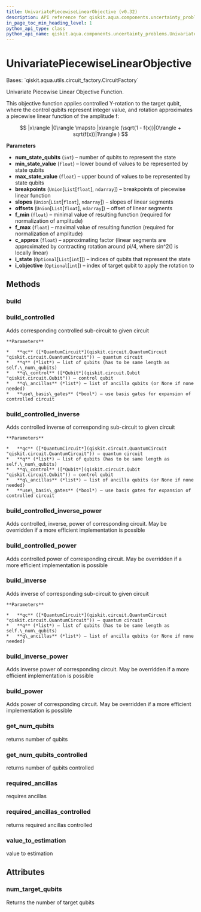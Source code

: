 ```yaml
---
title: UnivariatePiecewiseLinearObjective (v0.32)
description: API reference for qiskit.aqua.components.uncertainty_problems.UnivariatePiecewiseLinearObjective in qiskit v0.32
in_page_toc_min_heading_level: 1
python_api_type: class
python_api_name: qiskit.aqua.components.uncertainty_problems.UnivariatePiecewiseLinearObjective
---
```


# UnivariatePiecewiseLinearObjective

<Class id="qiskit.aqua.components.uncertainty_problems.UnivariatePiecewiseLinearObjective" isDedicatedPage={true} github="https://github.com/qiskit-community/qiskit-aqua/tree/stable/0.9/qiskit/aqua/components/uncertainty_problems/univariate_piecewise_linear_objective.py" signature="UnivariatePiecewiseLinearObjective(num_state_qubits, min_state_value, max_state_value, breakpoints, slopes, offsets, f_min, f_max, c_approx, i_state=None, i_objective=None)" modifiers="class">
  Bases: `qiskit.aqua.utils.circuit_factory.CircuitFactory`

  Univariate Piecewise Linear Objective Function.

  This objective function applies controlled Y-rotation to the target qubit, where the control qubits represent integer value, and rotation approximates a piecewise linear function of the amplitude f:

$$
|x\rangle |0\rangle \mapsto |x\rangle (\sqrt(1 - f(x))|0\rangle + sqrt(f(x))|1\rangle )
$$

  **Parameters**

  *   **num\_state\_qubits** (`int`) – number of qubits to represent the state
  *   **min\_state\_value** (`float`) – lower bound of values to be represented by state qubits
  *   **max\_state\_value** (`float`) – upper bound of values to be represented by state qubits
  *   **breakpoints** (`Union`\[`List`\[`float`], `ndarray`]) – breakpoints of piecewise linear function
  *   **slopes** (`Union`\[`List`\[`float`], `ndarray`]) – slopes of linear segments
  *   **offsets** (`Union`\[`List`\[`float`], `ndarray`]) – offset of linear segments
  *   **f\_min** (`float`) – minimal value of resulting function (required for normalization of amplitude)
  *   **f\_max** (`float`) – maximal value of resulting function (required for normalization of amplitude)
  *   **c\_approx** (`float`) – approximating factor (linear segments are approximated by contracting rotation around pi/4, where sin^2() is locally linear)
  *   **i\_state** (`Optional`\[`List`\[`int`]]) – indices of qubits that represent the state
  *   **i\_objective** (`Optional`\[`int`]) – index of target qubit to apply the rotation to

  ## Methods

  <span id="qiskit-aqua-components-uncertainty-problems-univariatepiecewiselinearobjective-build" />

  ### build

  <Function id="qiskit.aqua.components.uncertainty_problems.UnivariatePiecewiseLinearObjective.build" signature="UnivariatePiecewiseLinearObjective.build(qc, q, q_ancillas=None, params=None)" />

  <span id="qiskit-aqua-components-uncertainty-problems-univariatepiecewiselinearobjective-build-controlled" />

  ### build\_controlled

  <Function id="qiskit.aqua.components.uncertainty_problems.UnivariatePiecewiseLinearObjective.build_controlled" signature="UnivariatePiecewiseLinearObjective.build_controlled(qc, q, q_control, q_ancillas=None, use_basis_gates=True)">
    Adds corresponding controlled sub-circuit to given circuit

    **Parameters**

    *   **qc** ([*QuantumCircuit*](qiskit.circuit.QuantumCircuit "qiskit.circuit.QuantumCircuit")) – quantum circuit
    *   **q** (*list*) – list of qubits (has to be same length as self.\_num\_qubits)
    *   **q\_control** ([*Qubit*](qiskit.circuit.Qubit "qiskit.circuit.Qubit")) – control qubit
    *   **q\_ancillas** (*list*) – list of ancilla qubits (or None if none needed)
    *   **use\_basis\_gates** (*bool*) – use basis gates for expansion of controlled circuit
  </Function>

  <span id="qiskit-aqua-components-uncertainty-problems-univariatepiecewiselinearobjective-build-controlled-inverse" />

  ### build\_controlled\_inverse

  <Function id="qiskit.aqua.components.uncertainty_problems.UnivariatePiecewiseLinearObjective.build_controlled_inverse" signature="UnivariatePiecewiseLinearObjective.build_controlled_inverse(qc, q, q_control, q_ancillas=None, use_basis_gates=True)">
    Adds controlled inverse of corresponding sub-circuit to given circuit

    **Parameters**

    *   **qc** ([*QuantumCircuit*](qiskit.circuit.QuantumCircuit "qiskit.circuit.QuantumCircuit")) – quantum circuit
    *   **q** (*list*) – list of qubits (has to be same length as self.\_num\_qubits)
    *   **q\_control** ([*Qubit*](qiskit.circuit.Qubit "qiskit.circuit.Qubit")) – control qubit
    *   **q\_ancillas** (*list*) – list of ancilla qubits (or None if none needed)
    *   **use\_basis\_gates** (*bool*) – use basis gates for expansion of controlled circuit
  </Function>

  <span id="qiskit-aqua-components-uncertainty-problems-univariatepiecewiselinearobjective-build-controlled-inverse-power" />

  ### build\_controlled\_inverse\_power

  <Function id="qiskit.aqua.components.uncertainty_problems.UnivariatePiecewiseLinearObjective.build_controlled_inverse_power" signature="UnivariatePiecewiseLinearObjective.build_controlled_inverse_power(qc, q, q_control, power, q_ancillas=None, use_basis_gates=True)">
    Adds controlled, inverse, power of corresponding circuit. May be overridden if a more efficient implementation is possible
  </Function>

  <span id="qiskit-aqua-components-uncertainty-problems-univariatepiecewiselinearobjective-build-controlled-power" />

  ### build\_controlled\_power

  <Function id="qiskit.aqua.components.uncertainty_problems.UnivariatePiecewiseLinearObjective.build_controlled_power" signature="UnivariatePiecewiseLinearObjective.build_controlled_power(qc, q, q_control, power, q_ancillas=None, use_basis_gates=True)">
    Adds controlled power of corresponding circuit. May be overridden if a more efficient implementation is possible
  </Function>

  <span id="qiskit-aqua-components-uncertainty-problems-univariatepiecewiselinearobjective-build-inverse" />

  ### build\_inverse

  <Function id="qiskit.aqua.components.uncertainty_problems.UnivariatePiecewiseLinearObjective.build_inverse" signature="UnivariatePiecewiseLinearObjective.build_inverse(qc, q, q_ancillas=None)">
    Adds inverse of corresponding sub-circuit to given circuit

    **Parameters**

    *   **qc** ([*QuantumCircuit*](qiskit.circuit.QuantumCircuit "qiskit.circuit.QuantumCircuit")) – quantum circuit
    *   **q** (*list*) – list of qubits (has to be same length as self.\_num\_qubits)
    *   **q\_ancillas** (*list*) – list of ancilla qubits (or None if none needed)
  </Function>

  <span id="qiskit-aqua-components-uncertainty-problems-univariatepiecewiselinearobjective-build-inverse-power" />

  ### build\_inverse\_power

  <Function id="qiskit.aqua.components.uncertainty_problems.UnivariatePiecewiseLinearObjective.build_inverse_power" signature="UnivariatePiecewiseLinearObjective.build_inverse_power(qc, q, power, q_ancillas=None)">
    Adds inverse power of corresponding circuit. May be overridden if a more efficient implementation is possible
  </Function>

  <span id="qiskit-aqua-components-uncertainty-problems-univariatepiecewiselinearobjective-build-power" />

  ### build\_power

  <Function id="qiskit.aqua.components.uncertainty_problems.UnivariatePiecewiseLinearObjective.build_power" signature="UnivariatePiecewiseLinearObjective.build_power(qc, q, power, q_ancillas=None)">
    Adds power of corresponding circuit. May be overridden if a more efficient implementation is possible
  </Function>

  <span id="qiskit-aqua-components-uncertainty-problems-univariatepiecewiselinearobjective-get-num-qubits" />

  ### get\_num\_qubits

  <Function id="qiskit.aqua.components.uncertainty_problems.UnivariatePiecewiseLinearObjective.get_num_qubits" signature="UnivariatePiecewiseLinearObjective.get_num_qubits()">
    returns number of qubits
  </Function>

  <span id="qiskit-aqua-components-uncertainty-problems-univariatepiecewiselinearobjective-get-num-qubits-controlled" />

  ### get\_num\_qubits\_controlled

  <Function id="qiskit.aqua.components.uncertainty_problems.UnivariatePiecewiseLinearObjective.get_num_qubits_controlled" signature="UnivariatePiecewiseLinearObjective.get_num_qubits_controlled()">
    returns number of qubits controlled
  </Function>

  <span id="qiskit-aqua-components-uncertainty-problems-univariatepiecewiselinearobjective-required-ancillas" />

  ### required\_ancillas

  <Function id="qiskit.aqua.components.uncertainty_problems.UnivariatePiecewiseLinearObjective.required_ancillas" signature="UnivariatePiecewiseLinearObjective.required_ancillas()">
    requires ancillas
  </Function>

  <span id="qiskit-aqua-components-uncertainty-problems-univariatepiecewiselinearobjective-required-ancillas-controlled" />

  ### required\_ancillas\_controlled

  <Function id="qiskit.aqua.components.uncertainty_problems.UnivariatePiecewiseLinearObjective.required_ancillas_controlled" signature="UnivariatePiecewiseLinearObjective.required_ancillas_controlled()">
    returns required ancillas controlled
  </Function>

  <span id="qiskit-aqua-components-uncertainty-problems-univariatepiecewiselinearobjective-value-to-estimation" />

  ### value\_to\_estimation

  <Function id="qiskit.aqua.components.uncertainty_problems.UnivariatePiecewiseLinearObjective.value_to_estimation" signature="UnivariatePiecewiseLinearObjective.value_to_estimation(value)">
    value to estimation
  </Function>

  ## Attributes

  ### num\_target\_qubits

  <Attribute id="qiskit.aqua.components.uncertainty_problems.UnivariatePiecewiseLinearObjective.num_target_qubits">
    Returns the number of target qubits
  </Attribute>
</Class>

